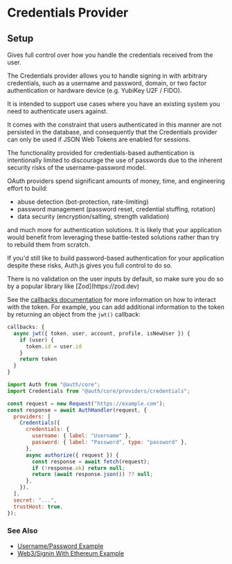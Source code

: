 
# Credentials Provider

## Setup

Gives full control over how you handle the credentials received from the user.

The Credentials provider allows you to handle signing in with arbitrary credentials,
such as a username and password, domain, or two factor authentication or hardware device (e.g. YubiKey U2F / FIDO).

It is intended to support use cases where you have an existing system you need to authenticate users against.

It comes with the constraint that users authenticated in this manner are not persisted in the database,
and consequently that the Credentials provider can only be used if JSON Web Tokens are enabled for sessions.

<Callout type="warning">
The functionality provided for credentials-based authentication is intentionally limited to discourage the use of passwords due to the inherent security risks of the username-password model.

OAuth providers spend significant amounts of money, time, and engineering effort to build:

- abuse detection (bot-protection, rate-limiting)
- password management (password reset, credential stuffing, rotation)
- data security (encryption/salting, strength validation)

and much more for authentication solutions. It is likely that your application would benefit from leveraging these battle-tested solutions rather than try to rebuild them from scratch.

If you'd still like to build password-based authentication for your application despite these risks, Auth.js gives you full control to do so.

</Callout>

<Callout type="warning">
  There is no validation on the user inputs by default, so make sure you do so
  by a popular library like [Zod](https://zod.dev)
</Callout>

See the [callbacks documentation](/reference/core#authconfig#callbacks) for more information on how to interact with the token. For example, you can add additional information to the token by returning an object from the `jwt()` callback:

```js
callbacks: {
  async jwt({ token, user, account, profile, isNewUser }) {
    if (user) {
      token.id = user.id
    }
    return token
  }
}
```

```js
import Auth from "@auth/core";
import Credentials from "@auth/core/providers/credentials";

const request = new Request("https://example.com");
const response = await AuthHandler(request, {
  providers: [
    Credentials({
      credentials: {
        username: { label: "Username" },
        password: { label: "Password", type: "password" },
      },
      async authorize({ request }) {
        const response = await fetch(request);
        if (!response.ok) return null;
        return (await response.json()) ?? null;
      },
    }),
  ],
  secret: "...",
  trustHost: true,
});
```

### See Also

- [Username/Password Example](https://authjs.dev/guides/providers/credentials#example---username--password)
- [Web3/Signin With Ethereum Example](https://authjs.dev/guides/providers/credentials#example---web3--signin-with-ethereum)
